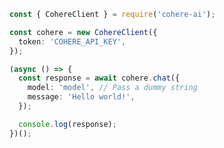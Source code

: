 ```typescript TYPESCRIPT
const { CohereClient } = require('cohere-ai');

const cohere = new CohereClient({
  token: 'COHERE_API_KEY',
});

(async () => {
  const response = await cohere.chat({
    model: 'model', // Pass a dummy string
    message: 'Hello world!',
  });

  console.log(response);
})();
```
